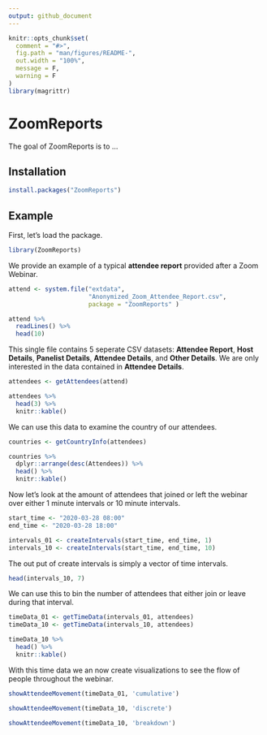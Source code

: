 ```yaml
---
output: github_document
---
```


<!-- README.md is generated from README.Rmd. Please edit that file -->

```r
knitr::opts_chunk$set(
  comment = "#>",
  fig.path = "man/figures/README-",
  out.width = "100%",
  message = F,
  warning = F
)
library(magrittr)
```

# ZoomReports

The goal of ZoomReports is to ...

## Installation

``` r
install.packages("ZoomReports")
```

## Example

First, let's load the package.

```r
library(ZoomReports)
```

We provide an example of a typical **attendee report** provided after a Zoom Webinar. 

```r
attend <- system.file("extdata",
                      "Anonymized_Zoom_Attendee_Report.csv",
                      package = "ZoomReports" )
```

```r
attend %>%
  readLines() %>%
  head(10)
```

This single file contains 5 seperate CSV datasets: **Attendee Report**, **Host Details**, **Panelist Details**, **Attendee Details**, and **Other Details**. We are only interested in the data contained in **Attendee Details**.

```r
attendees <- getAttendees(attend)
```

```r
attendees %>%
  head(3) %>%
  knitr::kable()
```

We can use this data to examine the country of our attendees.

```r
countries <- getCountryInfo(attendees)
```

```r
countries %>%
  dplyr::arrange(desc(Attendees)) %>%
  head() %>%
  knitr::kable()
```

Now let's look at the amount of attendees that joined or left the webinar over either 1 minute intervals or 10 minute intervals.

```r
start_time <- "2020-03-28 08:00"
end_time <- "2020-03-28 18:00"

intervals_01 <- createIntervals(start_time, end_time, 1)
intervals_10 <- createIntervals(start_time, end_time, 10)
```

The out put of create intervals is simply a vector of time intervals. 

```r
head(intervals_10, 7)
```

We can use this to bin the number of attendees that either join or leave during that interval.

```r
timeData_01 <- getTimeData(intervals_01, attendees)
timeData_10 <- getTimeData(intervals_10, attendees)
```

```r
timeData_10 %>%
  head() %>%
  knitr::kable()
```

With this time data we an now create visualizations to see the flow of people throughout the webinar.

```r
showAttendeeMovement(timeData_01, 'cumulative')
```

```r
showAttendeeMovement(timeData_10, 'discrete')
```

```r

showAttendeeMovement(timeData_10, 'breakdown')
```
